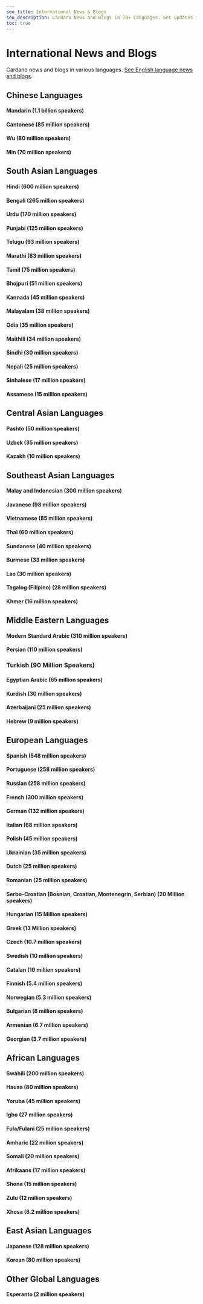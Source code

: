 ```yaml
---
seo_title: International News & Blogs
seo_description: Cardano News and Blogs in 70+ Languages. Get updates in your language. Access content in Chinese, Spanish, Hindi, Tamil, Arabic, Japanese & more.
toc: true
---
```



# International News and Blogs

Cardano news and blogs in various languages. [See English language news and blogs](./news_and_blogs).

## Chinese Languages

#### Mandarin (1.1 billion speakers)

<DefaultDataTable projects={builders} filterBy="mandarin_lang_blog" />

#### Cantonese (85 million speakers)

<DefaultDataTable projects={builders} filterBy="yue_lang_blog" />

#### Wu (80 million speakers)

<DefaultDataTable projects={builders} filterBy="wu_lang_blog" />

#### Min (70 million speakers)

<DefaultDataTable projects={builders} filterBy="min_lang_blog" />

## South Asian Languages

#### Hindi (600 million speakers)

<DefaultDataTable projects={builders} filterBy="hindi_lang_blog" />

#### Bengali (265 million speakers)

<DefaultDataTable projects={builders} filterBy="bengali_lang_blog" />

#### Urdu (170 million speakers)

<DefaultDataTable projects={builders} filterBy="urdu_lang_blog" />

#### Punjabi (125 million speakers)

<DefaultDataTable projects={builders} filterBy="punjabi_lang_blog" />

#### Telugu (93 million speakers)

<DefaultDataTable projects={builders} filterBy="telugu_lang_blog" />

#### Marathi (83 million speakers)

<DefaultDataTable projects={builders} filterBy="marathi_lang_blog" />

#### Tamil (75 million speakers)

<DefaultDataTable projects={builders} filterBy="tamil_lang_blog" />

#### Bhojpuri (51 million speakers)

<DefaultDataTable projects={builders} filterBy="bhojpuri_lang_blog" />

#### Kannada (45 million speakers)

<DefaultDataTable projects={builders} filterBy="kannada_lang_blog" />

#### Malayalam (38 million speakers)

<DefaultDataTable projects={builders} filterBy="malayalam_lang_blog" />

#### Odia (35 million speakers)

<DefaultDataTable projects={builders} filterBy="odia_lang_blog" />

#### Maithili (34 million speakers)

<DefaultDataTable projects={builders} filterBy="maithili_lang_blog" />

#### Sindhi (30 million speakers)

<DefaultDataTable projects={builders} filterBy="sindhi_lang_blog" />

#### Nepali (25 million speakers)

<DefaultDataTable projects={builders} filterBy="nepali_lang_blog" />

#### Sinhalese (17 million speakers)

<DefaultDataTable projects={builders} filterBy="sinhalese_lang_blog" />

#### Assamese (15 million speakers)

<DefaultDataTable projects={builders} filterBy="assamese_lang_blog" />

## Central Asian Languages

#### Pashto (50 million speakers)

<DefaultDataTable projects={builders} filterBy="pashto_lang_blog" />

#### Uzbek (35 million speakers)

<DefaultDataTable projects={builders} filterBy="uzbek_lang_blog" />

#### Kazakh (10 million speakers)

<DefaultDataTable projects={builders} filterBy="kazakh_lang_blog" />

## Southeast Asian Languages

#### Malay and Indonesian (300 million speakers)

<DefaultDataTable projects={builders} filterBy="malay_lang_blog" />

#### Javanese (98 million speakers)

<DefaultDataTable projects={builders} filterBy="javanese_lang_blog" />

#### Vietnamese (85 million speakers)

<DefaultDataTable projects={builders} filterBy="vietnamese_lang_blog" />

#### Thai (60 million speakers)

<DefaultDataTable projects={builders} filterBy="thai_lang_blog" />

#### Sundanese (40 million speakers)

<DefaultDataTable projects={builders} filterBy="sundanese_lang_blog" />

#### Burmese (33 million speakers)

<DefaultDataTable projects={builders} filterBy="burmese_lang_blog" />

#### Lao (30 million speakers)

<DefaultDataTable projects={builders} filterBy="lao_lang_blog" />

#### Tagalog (Filipino) (28 million speakers)

<DefaultDataTable projects={builders} filterBy="tagalog_lang_blog" />

#### Khmer (16 million speakers)

<DefaultDataTable projects={builders} filterBy="khmer_lang_blog" />

## Middle Eastern Languages

#### Modern Standard Arabic (310 million speakers)

<DefaultDataTable projects={builders} filterBy="standard_arabic_lang_blog" />

#### Persian (110 million speakers)

<DefaultDataTable projects={builders} filterBy="persian_lang_blog" />

### Turkish (90 Million Speakers)

<DefaultDataTable projects={builders} filterBy="turkish_lang_blog" />

#### Egyptian Arabic (65 million speakers)

<DefaultDataTable projects={builders} filterBy="egyptian_arabic_lang_blog" />

#### Kurdish (30 million speakers)

<DefaultDataTable projects={builders} filterBy="kurdish_lang_blog" />

#### Azerbaijani (25 million speakers)

<DefaultDataTable projects={builders} filterBy="azerbaijani_lang_blog" />

#### Hebrew (9 million speakers)

<DefaultDataTable projects={builders} filterBy="hebrew_lang_blog" />

## European Languages

#### Spanish (548 million speakers)

<DefaultDataTable projects={builders} filterBy="spanish_lang_blog" />

#### Portuguese (258 million speakers)

<DefaultDataTable projects={builders} filterBy="portuguese_lang_blog" />

#### Russian (258 million speakers)

<DefaultDataTable projects={builders} filterBy="russian_lang_blog" />

#### French (300 million speakers)

<DefaultDataTable projects={builders} filterBy="french_lang_blog" />

#### German (132 million speakers)

<DefaultDataTable projects={builders} filterBy="german_lang_blog" />

#### Italian (68 million speakers)

<DefaultDataTable projects={builders} filterBy="italian_lang_blog" />

#### Polish (45 million speakers)

<DefaultDataTable projects={builders} filterBy="polish_lang_blog" />

#### Ukrainian (35 million speakers)

<DefaultDataTable projects={builders} filterBy="ukrainian_lang_blog" />

#### Dutch (25 million speakers)

<DefaultDataTable projects={builders} filterBy="dutch_lang_blog" />

#### Romanian (25 million speakers)

<DefaultDataTable projects={builders} filterBy="romanian_lang_blog" />

#### Serbo-Croatian (Bosnian, Croatian, Montenegrin, Serbian) (20 Million speakers)

<DefaultDataTable projects={builders} filterBy="serbian_lang_blog" />

#### Hungarian (15 Million speakers)

<DefaultDataTable projects={builders} filterBy="hungarian_lang_blog" />

#### Greek (13 Million speakers)

<DefaultDataTable projects={builders} filterBy="greek_lang_blog" />

#### Czech (10.7 million speakers)

<DefaultDataTable projects={builders} filterBy="czech_lang_blog" />

#### Swedish (10 million speakers)

<DefaultDataTable projects={builders} filterBy="swedish_lang_blog" />

#### Catalan (10 million speakers)

<DefaultDataTable projects={builders} filterBy="catalan_lang_blog" />

#### Finnish (5.4 million speakers)

<DefaultDataTable projects={builders} filterBy="finnish_lang_blog" />

#### Norwegian (5.3 million speakers)

<DefaultDataTable projects={builders} filterBy="norwegian_lang_blog" />

#### Bulgarian (8 million speakers)

<DefaultDataTable projects={builders} filterBy="bulgarian_lang_blog" />

#### Armenian (6.7 million speakers)

<DefaultDataTable projects={builders} filterBy="armenian_lang_blog" />

#### Georgian (3.7 million speakers)

<DefaultDataTable projects={builders} filterBy="georgian_lang_blog" />

## African Languages

#### Swahili (200 million speakers)

<DefaultDataTable projects={builders} filterBy="swahili_lang_blog" />

#### Hausa (80 million speakers)

<DefaultDataTable projects={builders} filterBy="hausa_lang_blog" />

#### Yoruba (45 million speakers)

<DefaultDataTable projects={builders} filterBy="yoruba_lang_blog" />

#### Igbo (27 million speakers)

<DefaultDataTable projects={builders} filterBy="igbo_lang_blog" />

#### Fula/Fulani (25 million speakers)

<DefaultDataTable projects={builders} filterBy="fula_lang_blog" />

#### Amharic (22 million speakers)

<DefaultDataTable projects={builders} filterBy="amharic_lang_blog" />

#### Somali (20 million speakers)

<DefaultDataTable projects={builders} filterBy="somali_lang_blog" />

#### Afrikaans (17 million speakers)

<DefaultDataTable projects={builders} filterBy="afrikaans_lang_blog" />

#### Shona (15 million speakers)

<DefaultDataTable projects={builders} filterBy="shona_lang_blog" />

#### Zulu (12 million speakers)

<DefaultDataTable projects={builders} filterBy="zulu_lang_blog" />

#### Xhosa (8.2 million speakers)

<DefaultDataTable projects={builders} filterBy="xhosa_lang_blog" />

## East Asian Languages

#### Japanese (128 million speakers)

<DefaultDataTable projects={builders} filterBy="japanese_lang_blog" />

#### Korean (80 million speakers)

<DefaultDataTable projects={builders} filterBy="korean_lang_blog" />

## Other Global Languages

#### Esperanto (2 million speakers)

<DefaultDataTable projects={builders} filterBy="esperanto_lang_blog" />
